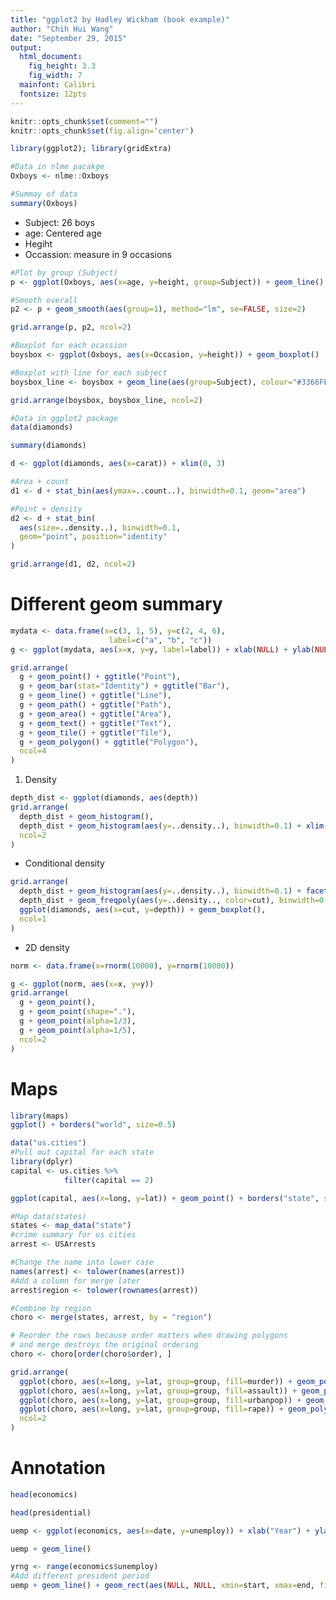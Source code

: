 ---
title: "ggplot2 by Hadley Wickham (book example)"
author: "Chih Hui Wang"
date: "September 29, 2015"
output: 
  html_document: 
    fig_height: 3.3
    fig_width: 7
  mainfont: Calibri
  fontsize: 12pts
---
```{r setup}
knitr::opts_chunk$set(comment="")
knitr::opts_chunk$set(fig.align='center')
```

```{r package, message=FALSE}
library(ggplot2); library(gridExtra)
```

```{r data1}
#Data in nlme pacakge
Oxboys <- nlme::Oxboys

#Summay of data
summary(Oxboys)
```
* Subject: 26 boys
* age: Centered age
* Hegiht
* Occassion: measure in 9 occasions

```{r group_smooth}
#Plot by group (Subject)
p <- ggplot(Oxboys, aes(x=age, y=height, group=Subject)) + geom_line() 

#Smooth overall
p2 <- p + geom_smooth(aes(group=1), method="lm", se=FALSE, size=2)

grid.arrange(p, p2, ncol=2)
```

```{r boxplot_line}
#Boxplot for each ocassion
boysbox <- ggplot(Oxboys, aes(x=Occasion, y=height)) + geom_boxplot()

#Boxplot with line for each subject
boysbox_line <- boysbox + geom_line(aes(group=Subject), colour="#3366FF")

grid.arrange(boysbox, boysbox_line, ncol=2)
```

```{r data2}
#Data in ggplot2 package
data(diamonds)

summary(diamonds)
```

```{r stat}
d <- ggplot(diamonds, aes(x=carat)) + xlim(0, 3)

#Area + count
d1 <- d + stat_bin(aes(ymax=..count..), binwidth=0.1, geom="area")

#Point + density
d2 <- d + stat_bin(
  aes(size=..density..), binwidth=0.1,
  geom="point", position="identity"
)

grid.arrange(d1, d2, ncol=2)
```

# Different geom summary

```{r geom_summary, fig.height=4}
mydata <- data.frame(x=c(3, 1, 5), y=c(2, 4, 6),
                      label=c("a", "b", "c"))
g <- ggplot(mydata, aes(x=x, y=y, label=label)) + xlab(NULL) + ylab(NULL)

grid.arrange(
  g + geom_point() + ggtitle("Point"),
  g + geom_bar(stat="Identity") + ggtitle("Bar"),
  g + geom_line() + ggtitle("Line"),
  g + geom_path() + ggtitle("Path"),
  g + geom_area() + ggtitle("Area"),
  g + geom_text() + ggtitle("Text"),
  g + geom_tile() + ggtitle("Tile"),
  g + geom_polygon() + ggtitle("Polygon"),
  ncol=4
)
```
1. Density
```{r histogram, warning=FALSE}
depth_dist <- ggplot(diamonds, aes(depth))
grid.arrange(
  depth_dist + geom_histogram(),
  depth_dist + geom_histogram(aes(y=..density..), binwidth=0.1) + xlim(55, 70),
  ncol=2
)
```

* Conditional density

```{r conditional, warning=FALSE, fig.width=8, fig.height=12}
grid.arrange(
  depth_dist + geom_histogram(aes(y=..density..), binwidth=0.1) + facet_grid(cut ~ .) + xlim(55, 70),
  depth_dist + geom_freqpoly(aes(y=..density.., color=cut), binwidth=0.1) + xlim(55, 75),
  ggplot(diamonds, aes(x=cut, y=depth)) + geom_boxplot(),
  ncol=1
)
```

* 2D density

```{r 2D, fig.height=4}
norm <- data.frame(x=rnorm(10000), y=rnorm(10000))

g <- ggplot(norm, aes(x=x, y=y))
grid.arrange(
  g + geom_point(),
  g + geom_point(shape="."),
  g + geom_point(alpha=1/3),
  g + geom_point(alpha=1/5),
  ncol=2
)
```

# Maps

```{r map, fig.height=6}
library(maps)
ggplot() + borders("world", size=0.5)
```

```{r captial, message=FALSE, fig.height=6}
data("us.cities")
#Pull out capital for each state
library(dplyr)
capital <- us.cities %>%
            filter(capital == 2)

ggplot(capital, aes(x=long, y=lat)) + geom_point() + borders("state", size=0.5)
```

```{r mapsummary, fig.width=8, fig.height=8}
#Map data(states)
states <- map_data("state")
#crime summary for us cities
arrest <- USArrests

#Change the name into lower case
names(arrest) <- tolower(names(arrest))
#Add a column for merge later
arrest$region <- tolower(rownames(arrest))

#Combine by region
choro <- merge(states, arrest, by = "region")

# Reorder the rows because order matters when drawing polygons
# and merge destroys the original ordering
choro <- choro[order(choro$order), ]

grid.arrange(
  ggplot(choro, aes(x=long, y=lat, group=group, fill=murder)) + geom_polygon(),
  ggplot(choro, aes(x=long, y=lat, group=group, fill=assault)) + geom_polygon(),
  ggplot(choro, aes(x=long, y=lat, group=group, fill=urbanpop)) + geom_polygon(),
  ggplot(choro, aes(x=long, y=lat, group=group, fill=rape)) + geom_polygon(),
  ncol=2
)
```

# Annotation

```{r eco_data}
head(economics)
```

```{r pre_data}
head(presidential)
```

```{r annotation}
uemp <- ggplot(economics, aes(x=date, y=unemploy)) + xlab("Year") + ylab("No. of unemploy")

uemp + geom_line()
```

```{r line}
yrng <- range(economics$unemploy)
#Add different president period
uemp + geom_line() + geom_rect(aes(NULL, NULL, xmin=start, xmax=end, fill=party), ymin=yrng[1], ymax=yrng[2], data=presidential, alpha=0.2) + scale_fill_manual(values=c("blue", "red"))
```

